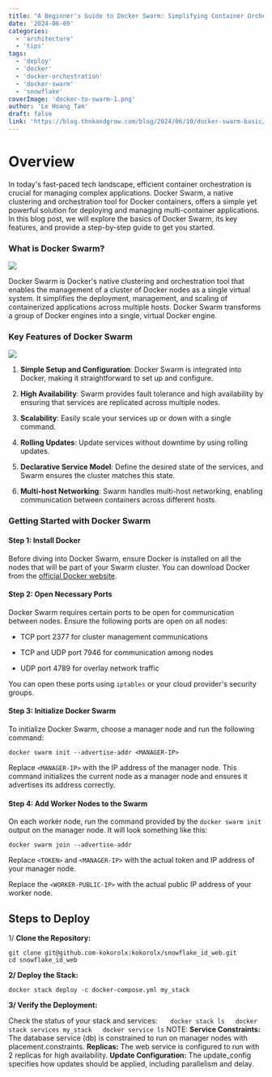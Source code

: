 ```yaml
---
title: "A Beginner's Guide to Docker Swarm: Simplifying Container Orchestration"
date: '2024-06-09'
categories:
  - 'architecture'
  - 'tips'
tags:
  - 'deploy'
  - 'docker'
  - 'docker-orchestration'
  - 'docker-swarm'
  - 'snowflake'
coverImage: 'docker-to-swarm-1.png'
author: 'Le Hoang Tam'
draft: false
link: 'https://blog.thnkandgrow.com/blog/2024/06/10/docker-swarm-basic/'
---
```


# Overview

<TOCInline toc={props.toc} exclude="Overview" toHeading={2} />
In today's fast-paced tech landscape, efficient container orchestration is crucial for managing complex
applications. Docker Swarm, a native clustering and orchestration tool for Docker containers, offers
a simple yet powerful solution for deploying and managing multi-container applications. In this blog
post, we will explore the basics of Docker Swarm, its key features, and provide a step-by-step guide
to get you started.

### What is Docker Swarm?

![](/static/blog/images/Docker-Swarm-Orchestration-2.png)

Docker Swarm is Docker's native clustering and orchestration tool that enables the management of a cluster of Docker nodes as a single virtual system. It simplifies the deployment, management, and scaling of containerized applications across multiple hosts. Docker Swarm transforms a group of Docker engines into a single, virtual Docker engine.

### Key Features of Docker Swarm

![](/static/blog/images/1_J77j6hJkK-3kouJri2XzOw.png)

1. **Simple Setup and Configuration**: Docker Swarm is integrated into Docker, making it straightforward to set up and configure.

2. **High Availability**: Swarm provides fault tolerance and high availability by ensuring that services are replicated across multiple nodes.

3. **Scalability**: Easily scale your services up or down with a single command.

4. **Rolling Updates**: Update services without downtime by using rolling updates.

5. **Declarative Service Model**: Define the desired state of the services, and Swarm ensures the cluster matches this state.

6. **Multi-host Networking**: Swarm handles multi-host networking, enabling communication between containers across different hosts.

### Getting Started with Docker Swarm

#### Step 1: Install Docker

Before diving into Docker Swarm, ensure Docker is installed on all the nodes that will be part of your Swarm cluster. You can download Docker from the [official Docker website](https://www.docker.com/).

#### Step 2: Open Necessary Ports

Docker Swarm requires certain ports to be open for communication between nodes. Ensure the following ports are open on all nodes:

- TCP port 2377 for cluster management communications

- TCP and UDP port 7946 for communication among nodes

- UDP port 4789 for overlay network traffic

You can open these ports using `iptables` or your cloud provider's security groups.

#### Step 3: Initialize Docker Swarm

To initialize Docker Swarm, choose a manager node and run the following command:

```
docker swarm init --advertise-addr <MANAGER-IP>
```

Replace `<MANAGER-IP>` with the IP address of the manager node. This command initializes the current node as a manager node and ensures it advertises its address correctly.

#### Step 4: Add Worker Nodes to the Swarm

On each worker node, run the command provided by the `docker swarm init` output on the manager node. It will look something like this:

```
docker swarm join --advertise-addr
```

Replace `<TOKEN>` and `<MANAGER-IP>` with the actual token and IP address of your manager node.

Replace the `<WORKER-PUBLIC-IP>` with the actual public IP address of your worker node.

## Steps to Deploy

1/ **Clone the Repository:**

```
git clone git@github.com-kokorolx:kokorolx/snowflake_id_web.git
cd snowflake_id_web
```

**2/ Deploy the Stack:**

```
docker stack deploy -c docker-compose.yml my_stack
```

**3/ Verify the Deployment:**

Check the status of your stack and services:
`   docker stack ls   docker stack services my_stack   docker service ls`
NOTE:
**Service Constraints:** The database service (db) is constrained to run on manager nodes with placement.constraints.
**Replicas:** The web service is configured to run with 2 replicas for high availability.
**Update Configuration:** The update_config specifies how updates should be applied, including parallelism and delay.
